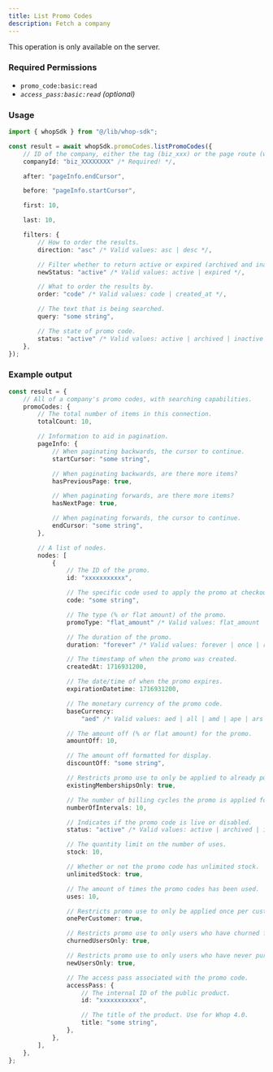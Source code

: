 ```yaml
---
title: List Promo Codes
description: Fetch a company
---
```

<Note>This operation is only available on the server.</Note>

### Required Permissions
 - `promo_code:basic:read`
 - _`access_pass:basic:read` (optional)_

### Usage

```typescript
import { whopSdk } from "@/lib/whop-sdk";

const result = await whopSdk.promoCodes.listPromoCodes({
	// ID of the company, either the tag (biz_xxx) or the page route (whop-dev)
	companyId: "biz_XXXXXXXX" /* Required! */,

	after: "pageInfo.endCursor",

	before: "pageInfo.startCursor",

	first: 10,

	last: 10,

	filters: {
		// How to order the results.
		direction: "asc" /* Valid values: asc | desc */,

		// Filter whether to return active or expired (archived and inactive).
		newStatus: "active" /* Valid values: active | expired */,

		// What to order the results by.
		order: "code" /* Valid values: code | created_at */,

		// The text that is being searched.
		query: "some string",

		// The state of promo code.
		status: "active" /* Valid values: active | archived | inactive */,
	},
});

```

### Example output

```typescript
const result = {
	// All of a company's promo codes, with searching capabilities.
	promoCodes: {
		// The total number of items in this connection.
		totalCount: 10,

		// Information to aid in pagination.
		pageInfo: {
			// When paginating backwards, the cursor to continue.
			startCursor: "some string",

			// When paginating backwards, are there more items?
			hasPreviousPage: true,

			// When paginating forwards, are there more items?
			hasNextPage: true,

			// When paginating forwards, the cursor to continue.
			endCursor: "some string",
		},

		// A list of nodes.
		nodes: [
			{
				// The ID of the promo.
				id: "xxxxxxxxxxx",

				// The specific code used to apply the promo at checkout.
				code: "some string",

				// The type (% or flat amount) of the promo.
				promoType: "flat_amount" /* Valid values: flat_amount | percentage */,

				// The duration of the promo.
				duration: "forever" /* Valid values: forever | once | repeating */,

				// The timestamp of when the promo was created.
				createdAt: 1716931200,

				// The date/time of when the promo expires.
				expirationDatetime: 1716931200,

				// The monetary currency of the promo code.
				baseCurrency:
					"aed" /* Valid values: aed | all | amd | ape | ars | aud | bam | bgn | bhd | bob | brl | bsd | btc | cad | chf | clp | cop | crc | czk | dkk | dop | dzd | egp | etb | eth | eur | gbp | ghs | gmd | gtq | gyd | hkd | huf | idr | ils | inr | jmd | jod | jpy | kes | khr | krw | kwd | lkr | mad | mdl | mga | mkd | mnt | mop | mur | mxn | myr | nad | ngn | nok | nzd | omr | pen | php | pkr | pln | pyg | qar | ron | rsd | rub | rwf | sar | sek | sgd | thb | tnd | try | ttd | twd | tzs | usd | uyu | uzs | vnd | xcd | xof | zar */,

				// The amount off (% or flat amount) for the promo.
				amountOff: 10,

				// The amount off formatted for display.
				discountOff: "some string",

				// Restricts promo use to only be applied to already purchased memberships.
				existingMembershipsOnly: true,

				// The number of billing cycles the promo is applied for.
				numberOfIntervals: 10,

				// Indicates if the promo code is live or disabled.
				status: "active" /* Valid values: active | archived | inactive */,

				// The quantity limit on the number of uses.
				stock: 10,

				// Whether or not the promo code has unlimited stock.
				unlimitedStock: true,

				// The amount of times the promo codes has been used.
				uses: 10,

				// Restricts promo use to only be applied once per customer.
				onePerCustomer: true,

				// Restricts promo use to only users who have churned from the company before.
				churnedUsersOnly: true,

				// Restricts promo use to only users who have never purchased from the company before.
				newUsersOnly: true,

				// The access pass associated with the promo code.
				accessPass: {
					// The internal ID of the public product.
					id: "xxxxxxxxxxx",

					// The title of the product. Use for Whop 4.0.
					title: "some string",
				},
			},
		],
	},
};

```
